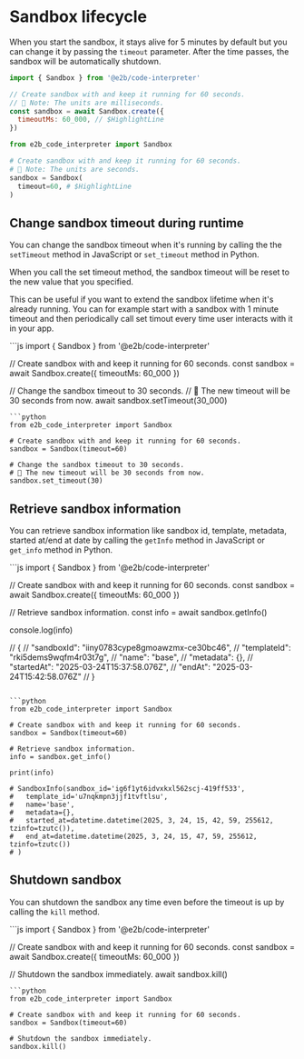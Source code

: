 # Sandbox lifecycle

When you start the sandbox, it stays alive for 5 minutes by default but you can change it by passing the `timeout` parameter.
After the time passes, the sandbox will be automatically shutdown.
<CodeGroup>
```js
import { Sandbox } from '@e2b/code-interpreter'

// Create sandbox with and keep it running for 60 seconds.
// 🚨 Note: The units are milliseconds.
const sandbox = await Sandbox.create({
  timeoutMs: 60_000, // $HighlightLine
})
```
```python
from e2b_code_interpreter import Sandbox

# Create sandbox with and keep it running for 60 seconds.
# 🚨 Note: The units are seconds.
sandbox = Sandbox(
  timeout=60, # $HighlightLine
)
```
</CodeGroup>


## Change sandbox timeout during runtime

You can change the sandbox timeout when it's running by calling the the `setTimeout` method in JavaScript or `set_timeout` method in Python.

When you call the set timeout method, the sandbox timeout will be reset to the new value that you specified.

This can be useful if you want to extend the sandbox lifetime when it's already running.
You can for example start with a sandbox with 1 minute timeout and then periodically call set timout every time user interacts with it in your app.

<CodeGroup>
```js
import { Sandbox } from '@e2b/code-interpreter'

// Create sandbox with and keep it running for 60 seconds.
const sandbox = await Sandbox.create({ timeoutMs: 60_000 })

// Change the sandbox timeout to 30 seconds.
// 🚨 The new timeout will be 30 seconds from now.
await sandbox.setTimeout(30_000)
```
```python
from e2b_code_interpreter import Sandbox

# Create sandbox with and keep it running for 60 seconds.
sandbox = Sandbox(timeout=60)

# Change the sandbox timeout to 30 seconds.
# 🚨 The new timeout will be 30 seconds from now.
sandbox.set_timeout(30)
```
</CodeGroup>

## Retrieve sandbox information

You can retrieve sandbox information like sandbox id, template, metadata, started at/end at date by calling the `getInfo` method in JavaScript or `get_info` method in Python.

<CodeGroup>
```js
import { Sandbox } from '@e2b/code-interpreter'

// Create sandbox with and keep it running for 60 seconds.
const sandbox = await Sandbox.create({ timeoutMs: 60_000 })

// Retrieve sandbox information.
const info = await sandbox.getInfo()

console.log(info)

// {
//   "sandboxId": "iiny0783cype8gmoawzmx-ce30bc46",
//   "templateId": "rki5dems9wqfm4r03t7g",
//   "name": "base",
//   "metadata": {},
//   "startedAt": "2025-03-24T15:37:58.076Z",
//   "endAt": "2025-03-24T15:42:58.076Z"
// }
```

```python
from e2b_code_interpreter import Sandbox

# Create sandbox with and keep it running for 60 seconds.
sandbox = Sandbox(timeout=60)

# Retrieve sandbox information.
info = sandbox.get_info()

print(info)

# SandboxInfo(sandbox_id='ig6f1yt6idvxkxl562scj-419ff533',
#   template_id='u7nqkmpn3jjf1tvftlsu',
#   name='base',
#   metadata={},
#   started_at=datetime.datetime(2025, 3, 24, 15, 42, 59, 255612, tzinfo=tzutc()),
#   end_at=datetime.datetime(2025, 3, 24, 15, 47, 59, 255612, tzinfo=tzutc())
# )
```
</CodeGroup>

## Shutdown sandbox

You can shutdown the sandbox any time even before the timeout is up by calling the `kill` method.

<CodeGroup>
```js
import { Sandbox } from '@e2b/code-interpreter'

// Create sandbox with and keep it running for 60 seconds.
const sandbox = await Sandbox.create({ timeoutMs: 60_000 })

// Shutdown the sandbox immediately.
await sandbox.kill()
```
```python
from e2b_code_interpreter import Sandbox

# Create sandbox with and keep it running for 60 seconds.
sandbox = Sandbox(timeout=60)

# Shutdown the sandbox immediately.
sandbox.kill()
```
</CodeGroup>

